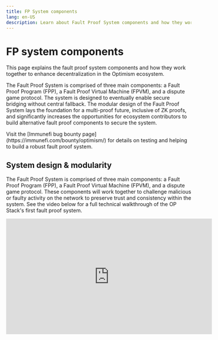 ```yaml
---
title: FP System components
lang: en-US
description: Learn about Fault Proof System components and how they work together to enhance decentralization in the Optimism ecosystem.
---
```



# FP system components

This page explains the fault proof system components and how they work together to enhance decentralization in the Optimism ecosystem.

The Fault Proof System is comprised of three main components: a Fault Proof Program (FPP), a Fault Proof Virtual Machine (FPVM), and a dispute game protocol.
The system is designed to eventually enable secure bridging without central fallback.
The modular design of the Fault Proof System lays the foundation for a multi-proof future, inclusive of ZK proofs, and significantly increases the opportunities for ecosystem contributors to build alternative fault proof components to secure the system.

<Callout type="info">
  Visit the [Immunefi bug bounty page](https://immunefi.com/bounty/optimism/) for details on testing and helping to build a robust fault proof system.
</Callout>

## System design & modularity

The Fault Proof System is comprised of three main components: a Fault Proof Program (FPP), a Fault Proof Virtual Machine (FPVM), and a dispute game protocol.
These components will work together to challenge malicious or faulty activity on the network to preserve trust and consistency within the system.
See the video below for a full technical walkthrough of the OP Stack's first fault proof system.

<iframe width="560" height="315" src="https://www.youtube.com/embed/nIN5sNc6nQM?si=TL9TcoV01PNcD8D2" title="Walkthrough: OP Stack Fault Proof System Alpha Release" frameborder="0" allow="accelerometer; autoplay; clipboard-write; encrypted-media; gyroscope; picture-in-picture; web-share" allowfullscreen />

The OP Stack's unique, modular design allows the decoupling of the FPP and FPVM, resulting in the following:

*   development of multiple proof systems, unique dispute games, and a variety of FPVMs in the future.
*   custom-built Fault Proof Systems comprised of any combination of these isolated components—including validity proofs, attestation proofs, or ZKVM.
*   dispute games in the dispute protocol backed by multiple security mechanisms.

## Fault proof program

The default for this system component is `op-program`, which implements a fault proof program that runs through the rollup state-transition to verify an L2 output from L1 inputs. This verifiable output can then resolve a disputed output on L1.
The FPP is a combination of `op-node` and `op-geth`, so it has both the consensus and execution "parts" of the protocol in a single process. This means Engine API calls that would normally be made over HTTP are instead made as direct method calls to the op-geth code.

The FPP is designed so that it can be run in a deterministic way such that two invocations with the same input data will result in not only the same output, but the same program execution trace. This allows it to be run in an onchain VM as part of the dispute resolution process.

All data is retrieved via the [Preimage Oracle API](https://specs.optimism.io/experimental/fault-proof/index.html#pre-image-oracle). The preimages could be provided via the FPVM when onchain or by a native "host" implementation that can download the required data from nodes via JSON-RPC requests. The native host implementation is also provided by `op-program` but doesn't run as part of the onchain execution.  Basically, `op-program` has two halves: the "client" Fault Proof Program part covered in this section and the "host" part used to fetch required preimages.

## Fault proof virtual machine

The Fault Proof Virtual Machine (FPVM) is one of the modules in the OP Stack's fault proof system.
OP Stack's modularity decouples the Fault Proof Program (FPP) from the Fault Proof Virtual Machine (FPVM) to enable next-level composability and efficient parallelized upgrades to both components. The FPP (client-side) that runs within the FPVM is the part that expresses the L2 state-transition, and the interface between FPVM and FPP is standardized and documented in the [specs](https://github.com/ethereum-optimism/optimism/blob/546fb2c7a5796b7fe50b0b7edc7666d3bd281d6f/specs/cannon-fault-proof-vm.md).

Through this separation, the VM stays ultra-minimal: Ethereum protocol changes, like EVM op-code additions, do not affect the VM. Instead, when the protocol changes, the FPP can simply be updated to import the new state-transition components from the node software. Similar to playing a new version of a game on the same game console, the L1 proof system can be updated to prove a different program.

The FPVM is tasked with lower-level instruction execution. The FPP needs to be emulated. The VM requirements are low: the program is synchronous, and all inputs are loaded through the same pre-image oracle, but all of this still has to be proven in the L1 EVM onchain.
To do this, only one instruction is proven at a time. The bisection game will narrow down the task of proving a full execution trace to just a single instruction. Proving the instruction may look different for each FPVM, but generally it looks similar to Cannon, which proves the instruction as follows:

*   To execute the instruction, the VM emulates something akin to an instruction-cycle of a thread-context: the instruction is read from memory, interpreted, and the register-file and memory may change a little.
*   To support the pre-image oracle, and basic program runtime needs like memory-allocation, the execution also supports a subset of linux syscalls. Read/write syscalls allow interaction with the pre-image oracle: the program writes a hash as request for a pre-image, and then reads the value in small chunks at a time.

[Cannon](cannon) is the default FPVM used in all disputes. [MIPS](mips) is the onchain smart contract implementation of Cannon that can be implemented due to the modularity of the dispute game.

## Dispute game protocol

In the Dispute protocol, different types of dispute games can be created, managed, and upgraded through the [DisputeGameFactory](https://github.com/ethereum-optimism/optimism/blob/6a53c7a3294edf140d552962f81c0f742bf445f9/packages/contracts-bedrock/src/dispute/DisputeGameFactory.sol#L4).
This opens the door to innovative features, like aggregate proof systems and the ability to expand the protocol to allow for disputing things apart from the state of L2, such as a `FaultDisputeGame` geared towards onchain binary verification.

A dispute game is a core primitive to the dispute protocol. It models a simple state machine, and it is initialized with a 32 byte commitment to any piece of information of which the validity can be disputed.
They contain a function to resolve this commitment to be true or false, which is left for the implementor of the primitive to define. Dispute games themselves rely on two fundamental properties:

*   Incentive Compatibility: The system penalizes false claims and rewards truthful ones to ensure fair participation.
*   Resolution: Each game has a mechanism to definitively validate or invalidate the root claim.

The standard is the bisection game. This is a specific type of dispute game, and the first game built in the OP Stack's dispute protocol.
We bisect over output roots (which each correspond to single L2 blocks), until we get to a single block `n -> n+1` state transition. Then, we bisect over a single block state transition's execution trace as described before. This is an optimization to reduce the runtime of the off-chain VM.
After bisection has reached commitments to the state at individual trace instructions, the `FaultDisputeGame` executes a single instruction step on chain using a generic VM.
The VM's state transition function, which we'll call `T`, can be anything, so long as it adheres to the form `T(s, i) -> s'`, where `s` = the agreed upon prestate, `i` = the state transition inputs, and `s'` = the post state.

The first full implementation of the VM generic in the bisection game includes a single MIPS thread context on top of the EVM to execute a single instruction within an execution trace generated by `Cannon` and the `op-program`.

## Next steps

*   For more detail on Cannon and its default operation as part of Optimism's Fault Proof Virtual Machine, see [Cannon FPVM](cannon).
*   For a detailed walk-thru of significant changes to Fault Proof Mainnet, see [FP Mainnet Security](fp-security).
*   For detailed information about the entire FP program, FP virtual machine, and dispute game, see the [specs](https://specs.optimism.io/fault-proof/index.html).
